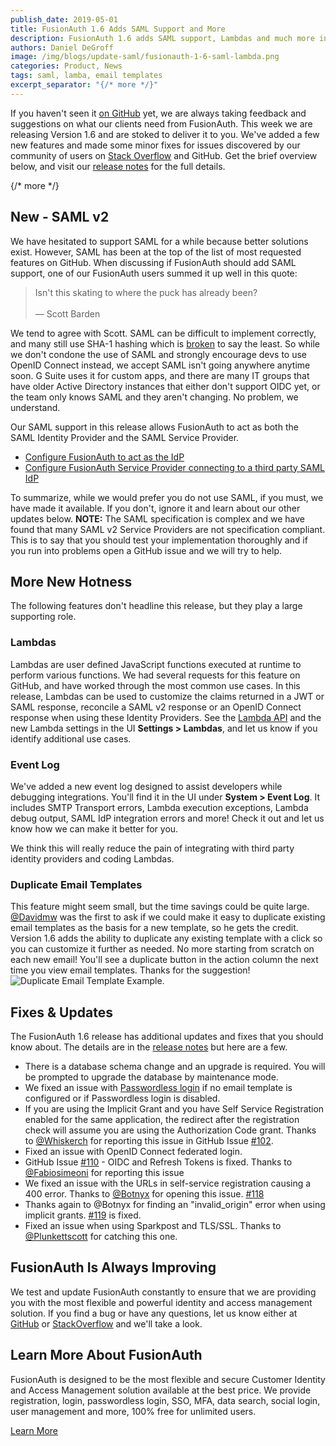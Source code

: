 ```yaml
---
publish_date: 2019-05-01 
title: FusionAuth 1.6 Adds SAML Support and More
description: FusionAuth 1.6 adds SAML support, Lambdas and much more in this new release. Download and upgrade now!
authors: Daniel DeGroff
image: /img/blogs/update-saml/fusionauth-1-6-saml-lambda.png
categories: Product, News
tags: saml, lamba, email templates
excerpt_separator: "{/* more */}"
---
```


If you haven't seen it [on GitHub](https://github.com/FusionAuth/fusionauth-issues/issues/ "Jump to GitHub") yet, we are always taking feedback and suggestions on what our clients need from FusionAuth. This week we are releasing Version 1.6 and are stoked to deliver it to you. We've added a few new features and made some minor fixes for issues discovered by our community of users on [Stack Overflow](https://stackoverflow.com/questions/tagged/fusionauth "Jump to StackOverflow") and GitHub. Get the brief overview below, and visit our [release notes](/docs/release-notes/archive#version-1-6-0) for the full details.

{/* more */}

## New - SAML v2

We have hesitated to support SAML for a while because better solutions exist. However, SAML has been at the top of the list of most requested features on GitHub. When discussing if FusionAuth should add SAML support, one of our FusionAuth users summed it up well in this quote:

<blockquote class="text">
  <p>Isn't this skating to where the puck has already been?<br></br>
    — Scott Barden</p>
</blockquote>

We tend to agree with Scott. SAML can be difficult to implement correctly, and many still use SHA-1 hashing which is [broken](https://security.stackexchange.com/questions/204379/sha1-signature-in-a-saml-request/204395) to say the least. So while we don't condone the use of SAML and strongly encourage devs to use OpenID Connect instead, we accept SAML isn't going anywhere anytime soon. G Suite uses it for custom apps, and there are many IT groups that have older Active Directory instances that either don't support OIDC yet, or the team only knows SAML and they aren't changing. No problem, we understand.

Our SAML support in this release allows FusionAuth to act as both the SAML Identity Provider and the SAML Service Provider.
 - [Configure FusionAuth to act as the IdP](/docs/lifecycle/authenticate-users/saml/)
 - [Configure FusionAuth Service Provider connecting to a third party SAML IdP](/docs/lifecycle/authenticate-users/identity-providers/overview-samlv2)

To summarize, while we would prefer you do not use SAML, if you must, we have made it available.  If you don't, ignore it and learn about our other updates below. **NOTE:** The SAML specification is complex and we have found that many SAML v2 Service Providers are not specification compliant. This is to say that you should test your implementation thoroughly and if you run into problems open a GitHub issue and we will try to help.

## More New Hotness

The following features don't headline this release, but they play a large supporting role.

### Lambdas
Lambdas are user defined JavaScript functions executed at runtime to perform various functions. We had several requests for this feature on GitHub, and have worked through the most common use cases. In this release, Lambdas can be used to customize the claims returned in a JWT or SAML response, reconcile a SAML v2 response or an OpenID Connect response when using these Identity Providers. See the [Lambda API](/docs/extend/code/lambdas/) and the new Lambda settings in the UI **Settings > Lambdas**, and let us know if you identify additional use cases.

### Event Log
We've added a new event log designed to assist developers while debugging integrations. You'll find it in the UI under **System > Event Log**. It includes SMTP Transport errors, Lambda execution exceptions, Lambda debug output, SAML IdP integration errors and more! Check it out and let us know how we can make it better for you.

We think this will really reduce the pain of integrating with third party identity providers and coding Lambdas.

### Duplicate Email Templates

This feature might seem small, but the time savings could be quite large. [@Davidmw](https://github.com/davidmw) was the first to ask if we could make it easy to duplicate existing email templates as the basis for a new template, so he gets the credit. Version 1.6 adds the ability to duplicate any existing template with a click so you can customize it further as needed. No more starting from scratch on each new email! You'll see a duplicate button in the action column the next time you view email templates. Thanks for the suggestion!
![Duplicate Email Template Example.](/img/blogs/update-saml/duplicate-email-template-view.png)

## Fixes & Updates

The FusionAuth 1.6 release has additional updates and fixes that you should know about. The details are in the [release notes](/docs/release-notes/archive#version-1-6-0) but here are a few.
- There is a database schema change and an upgrade is required. You will be prompted to upgrade the database by maintenance mode.
- We fixed an issue with [Passwordless login](/blog/2019/03/28/fusionauth-passwordless) if no email template is configured or if Passwordless login is disabled.
- If you are using the Implicit Grant and you have Self Service Registration enabled for the same application, the redirect after the registration check will assume you are using the Authorization Code grant. Thanks to [@Whiskerch](https://github.com/whiskerch) for reporting this issue in GitHub Issue [#102](https://github.com/FusionAuth/fusionauth-issues/issues/102).
- Fixed an issue with OpenID Connect federated login.
- GitHub Issue [#110](https://github.com/FusionAuth/fusionauth-issues/issues/110) - OIDC and Refresh Tokens is fixed. Thanks to [@Fabiosimeoni](https://github.com/fabiosimeoni) for reporting this issue
- We fixed an issue with the URLs in self-service registration causing a 400 error. Thanks to [@Botnyx](https://github.com/botnyx) for opening this issue. [#118](https://github.com/FusionAuth/fusionauth-issues/issues/118)
- Thanks again to @Botnyx for finding an "invalid_origin" error when using implicit grants. [#119](https://github.com/FusionAuth/fusionauth-issues/issues/119) is fixed.
- Fixed an issue when using Sparkpost and TLS/SSL. Thanks to [@Plunkettscott](https://github.com/plunkettscott) for catching this one.


## FusionAuth Is Always Improving
We test and update FusionAuth constantly to ensure that we are providing you with the most flexible and powerful identity and access management solution. If you find a bug or have any questions, let us know either at [GitHub](https://github.com/FusionAuth/fusionauth-issues "Jump to GitHub") or [StackOverflow](https://stackoverflow.com/questions/tagged/fusionauth "Jump to StackOverflow") and we'll take a look.

## Learn More About FusionAuth

FusionAuth is designed to be the most flexible and secure Customer Identity and Access Management solution available at the best price. We provide registration, login, passwordless login, SSO, MFA, data search, social login, user management and more, 100% free for unlimited users.

[Learn More](/ "FusionAuth Home")
